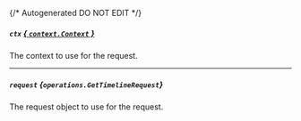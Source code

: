 {/* Autogenerated DO NOT EDIT  */}

##### `ctx` [*{ `context.Context` }*](https://pkg.go.dev/context#Context)
The context to use for the request.

---
##### `request` *{`operations.GetTimelineRequest`}*
The request object to use for the request.
<Collapsible openLabel={Labels.showProperties} closeLabel={Labels.hideProperties}>
    <GetTimelineRequest/>
</Collapsible>


